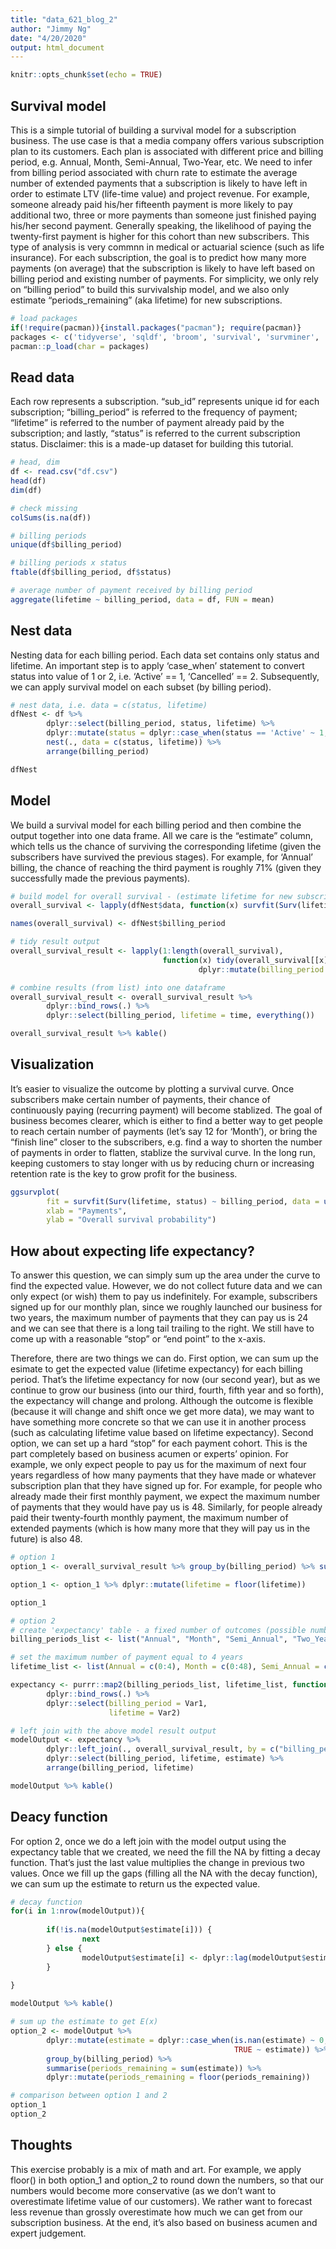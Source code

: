 ```yaml
---
title: "data_621_blog_2"
author: "Jimmy Ng"
date: "4/20/2020"
output: html_document
---
```


```r
knitr::opts_chunk$set(echo = TRUE)
```

## Survival model

This is a simple tutorial of building a survival model for a subscription business. The use case is that a media company offers various subscription plan to its customers. Each plan is associated with different price and billing period, e.g. Annual, Month, Semi-Annual, Two-Year, etc. We need to infer from billing period associated with churn rate to estimate the average number of extended payments that a subscription is likely to have left in order to estimate LTV (life-time value) and project revenue. For example, someone already paid his/her fifteenth payment is more likely to pay additional two, three or more payments than someone just finished paying his/her second payment. Generally speaking, the likelihood of paying the twenty-first payment is higher for this cohort than new subscribers. This type of analysis is very commnn in medical or actuarial science (such as life insurance). For each subscription, the goal is to predict how many more payments (on average) that the subscription is likely to have left based on billing period and existing number of payments. For simplicity, we only rely on "billing period" to build this survivalship model, and we also only estimate "periods_remaining" (aka lifetime) for new subscriptions. 

```r
# load packages
if(!require(pacman)){install.packages("pacman"); require(pacman)}
packages <- c('tidyverse', 'sqldf', 'broom', 'survival', 'survminer', 'kableExtra')
pacman::p_load(char = packages)
```

## Read data

Each row represents a subscription. "sub_id" represents unique id for each subscription; "billing_period" is referred to the frequency of payment; "lifetime" is referred to the number of payment already paid by the subscription; and lastly, "status" is referred to the current subscription status. Disclaimer: this is a made-up dataset for building this tutorial. 

```r
# head, dim
df <- read.csv("df.csv")
head(df)
dim(df)
```

```r
# check missing
colSums(is.na(df))

# billing periods
unique(df$billing_period)

# billing periods x status
ftable(df$billing_period, df$status)

# average number of payment received by billing period
aggregate(lifetime ~ billing_period, data = df, FUN = mean)
```

## Nest data

Nesting data for each billing period. Each data set contains only status and lifetime. An important step is to apply 'case_when' statement to convert status into value of 1 or 2, i.e. 'Active' == 1, 'Cancelled' == 2. Subsequently, we can apply survival model on each subset (by billing period). 

```r
# nest data, i.e. data = c(status, lifetime)
dfNest <- df %>%
        dplyr::select(billing_period, status, lifetime) %>%
        dplyr::mutate(status = dplyr::case_when(status == 'Active' ~ 1, TRUE ~ 2)) %>%
        nest(., data = c(status, lifetime)) %>%
        arrange(billing_period)

dfNest
```

## Model

We build a survival model for each billing period and then combine the output together into one data frame. All we care is the "estimate" column, which tells us the chance of surviving the corresponding lifetime (given the subscribers have survived the previous stages). For example, for 'Annual' billing, the chance of reaching the third payment is roughly 71% (given they successfully made the previous payments). 

```r
# build model for overall survival - (estimate lifetime for new subscriptions)
overall_survival <- lapply(dfNest$data, function(x) survfit(Surv(lifetime, status) ~ 1, data = x))

names(overall_survival) <- dfNest$billing_period

# tidy result output
overall_survival_result <- lapply(1:length(overall_survival), 
                                  function(x) tidy(overall_survival[[x]]) %>% 
                                          dplyr::mutate(billing_period = names(overall_survival[x])))

# combine results (from list) into one dataframe
overall_survival_result <- overall_survival_result %>% 
        dplyr::bind_rows(.) %>%
        dplyr::select(billing_period, lifetime = time, everything())

overall_survival_result %>% kable()
```

## Visualization

It's easier to visualize the outcome by plotting a survival curve. Once subscribers make certain number of payments, their chance of continuously paying (recurring payment) will become stablized. The goal of business becomes clearer, which is either to find a better way to get people to reach certain number of payments (let's say 12 for 'Month'), or bring the "finish line" closer to the subscribers, e.g. find a way to shorten the number of payments in order to flatten, stablize the survival curve. In the long run, keeping customers to stay longer with us by reducing churn or increasing retention rate is the key to grow profit for the business. 

```r
ggsurvplot(
        fit = survfit(Surv(lifetime, status) ~ billing_period, data = unnest(dfNest)), 
        xlab = "Payments", 
        ylab = "Overall survival probability")

```

## How about expecting life expectancy? 

To answer this question, we can simply sum up the area under the curve to find the expected value. However, we do not collect future data and we can only expect (or wish) them to pay us indefinitely. For example, subscribers signed up for our monthly plan, since we roughly launched our business for two years, the maximum number of payments that they can pay us is 24 and we can see that there is a long tail trailing to the right. We still have to come up with a reasonable "stop" or "end point" to the x-axis.

Therefore, there are two things we can do. First option, we can sum up the esimate to get the expected value (lifetime expectancy) for each billing period. That's the lifetime expectancy for now (our second year), but as we continue to grow our business (into our third, fourth, fifth year and so forth), the expectancy will change and prolong. Although the outcome is flexible (because it will change and shift once we get more data), we may want to have something more concrete so that we can use it in another process (such as calculating lifetime value based on lifetime expectancy). Second option, we can set up a hard "stop" for each payment cohort. This is the part completely based on business acumen or experts' opinion. For example, we only expect people to pay us for the maximum of next four years regardless of how many payments that they have made or whatever subscription plan that they have signed up for. For example, for people who already made their first monthly payment, we expect the maximum number of payments that they would have pay us is 48. Similarly, for people already paid their twenty-fourth monthly payment, the maximum number of extended payments (which is how many more that they will pay us in the future) is also 48.

```r
# option 1
option_1 <- overall_survival_result %>% group_by(billing_period) %>% summarise(lifetime = sum(estimate))

option_1 <- option_1 %>% dplyr::mutate(lifetime = floor(lifetime))

option_1

# option 2
# create 'expectancy' table - a fixed number of outcomes (possible number of payments) for each payment cohort
billing_periods_list <- list("Annual", "Month", "Semi_Annual", "Two_Years")

# set the maximum number of payment equal to 4 years
lifetime_list <- list(Annual = c(0:4), Month = c(0:48), Semi_Annual = c(0:8), Two_Years = c(0:2))  

expectancy <- purrr::map2(billing_periods_list, lifetime_list, function(x, y) expand.grid(x, y)) %>%
        dplyr::bind_rows(.) %>%
        dplyr::select(billing_period = Var1,
                      lifetime = Var2)

# left join with the above model result output
modelOutput <- expectancy %>%
        dplyr::left_join(., overall_survival_result, by = c("billing_period" = "billing_period", "lifetime", "lifetime")) %>%
        dplyr::select(billing_period, lifetime, estimate) %>%
        arrange(billing_period, lifetime)

modelOutput %>% kable()
```

## Deacy function

For option 2, once we do a left join with the model output using the expectancy table that we created, we need the fill the NA by fitting a decay function. That's just the last value multiplies the change in previous two values. Once we fill up the gaps (filling all the NA with the decay function), we can sum up the estimate to return us the expected value. 

```r
# decay function
for(i in 1:nrow(modelOutput)){
        
        if(!is.na(modelOutput$estimate[i])) {
                next
        } else {
                modelOutput$estimate[i] <- dplyr::lag(modelOutput$estimate, 1)[i] / dplyr::lag(modelOutput$estimate, 2)[i] * dplyr::lag(modelOutput$estimate, 1)[i]
        }        
        
}

modelOutput %>% kable()

# sum up the estimate to get E(x)
option_2 <- modelOutput %>%
        dplyr::mutate(estimate = dplyr::case_when(is.nan(estimate) ~ 0,
                                                  TRUE ~ estimate)) %>%
        group_by(billing_period) %>%
        summarise(periods_remaining = sum(estimate)) %>%
        dplyr::mutate(periods_remaining = floor(periods_remaining))

# comparison between option 1 and 2
option_1
option_2
```

## Thoughts

This exercise probably is a mix of math and art. For example, we apply floor() in both option_1 and option_2 to round down the numbers, so that our numbers would become more conservative (as we don't want to overestimate lifetime value of our customers). We rather want to forecast less revenue than grossly overestimate how much we can get from our subscription business. At the end, it's also based on business acumen and expert judgement. 